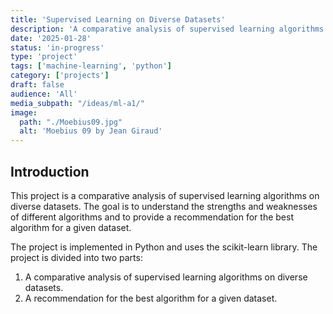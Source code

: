 ```yaml
---
title: 'Supervised Learning on Diverse Datasets'
description: 'A comparative analysis of supervised learning algorithms on diverse datasets'
date: '2025-01-28'
status: 'in-progress'
type: 'project'
tags: ['machine-learning', 'python']
category: ['projects']
draft: false
audience: 'All'
media_subpath: "/ideas/ml-a1/"
image:
  path: "./Moebius09.jpg"
  alt: 'Moebius 09 by Jean Giraud'
---
```


## Introduction

This project is a comparative analysis of supervised learning algorithms on diverse datasets. The goal is to understand the strengths and weaknesses of different algorithms and to provide a recommendation for the best algorithm for a given dataset.

The project is implemented in Python and uses the scikit-learn library. The project is divided into two parts:

1. A comparative analysis of supervised learning algorithms on diverse datasets.
2. A recommendation for the best algorithm for a given dataset.
